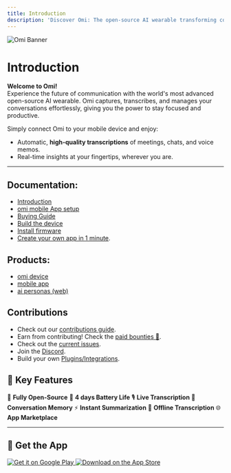 ```yaml
---
title: Introduction
description: 'Discover Omi: The open-source AI wearable transforming conversations into seamless, actionable insights.'
---
```


<div style={{ textAlign: 'center', marginBottom: '20px' }}>
  <img src="/images/omibanner.png" alt="Omi Banner" style={{ width: '100%', maxWidth: '1200px', borderRadius: '10px', boxShadow: '0 4px 10px rgba(0, 0, 0, 0.1)' }} />
</div>

# Introduction

**Welcome to Omi!**  
Experience the future of communication with the world's most advanced open-source AI wearable. Omi captures, transcribes, and manages your conversations effortlessly, giving you the power to stay focused and productive.  

Simply connect Omi to your mobile device and enjoy:  
- Automatic, **high-quality transcriptions** of meetings, chats, and voice memos.
- Real-time insights at your fingertips, wherever you are.

---

## Documentation:

- [Introduction](https://docs.omi.me/)
- [omi mobile App setup](https://docs.omi.me/docs/developer/AppSetup)
- [Buying Guide](https://docs.omi.me/docs/assembly/Buying_Guide/)
- [Build the device](https://docs.omi.me/docs/assembly/Build_the_device/)
- [Install firmware](https://docs.omi.me/docs/get_started/Flash_device/)
- [Create your own app in 1 minute](https://docs.omi.me/docs/developer/apps/Introduction).

## Products:

- [omi device](https://github.com/BasedHardware/omi/tree/main/omi)
- [mobile app](https://github.com/BasedHardware/omi/tree/main/app)
- [ai personas (web)](https://github.com/BasedHardware/omi/tree/main/personas-open-source)


## Contributions

* Check out our [contributions guide](https://docs.omi.me/docs/developer/Contribution/).
* Earn from contributing! Check the [paid bounties 🤑](https://omi.me/bounties).
* Check out the [current issues](https://github.com/BasedHardware/Omi/issues).
* Join the [Discord](https://discord.gg/omi).
* Build your own [Plugins/Integrations](https://docs.omi.me/docs/developer/apps/Introduction).

[//]: # (## More links:)

[//]: # ()

[//]: # (- [Contributing]&#40;https://docs.omi.me/docs/developer/Contribution/&#41;)

[//]: # (- [Support]&#40;https://docs.omi.me/docs/info/Support/;)

[//]: # (- [BLE Protocol]&#40;https://docs.omi.me/docs/developer/Protocol/&#41;)

[//]: # (- [Plugins]&#40;https://docs.omi.me/docs/developer/Plugins/&#41;)



## 🌟 Key Features

🚀 **Fully Open-Source**
🔋 **4 days Battery Life**
🎙️ **Live Transcription**
🧠 **Conversation Memory**
⚡ **Instant Summarization**
📡 **Offline Transcription**
🌐 **App Marketplace**

---

## 📲 Get the App

<div style={{ display: 'flex', justifyContent: 'center', gap: '20px', margin: '20px 0' }}>
  <a href="https://play.google.com/store/apps/details?id=com.friend.ios" target="_blank" style={{ display: 'block', width: '200px' }}>
    <img src="https://play.google.com/intl/en_us/badges/static/images/badges/en_badge_web_generic.png" alt="Get it on Google Play" style={{ width: '100%', borderRadius: '5px', boxShadow: '0 2px 5px rgba(0, 0, 0, 0.2)' }} />
  </a>
  <a href="https://apps.apple.com/us/app/friend-ai-wearable/id6502156163" target="_blank" style={{ display: 'block', width: '200px' }}>
    <img src="https://tools.applemediaservices.com/api/badges/download-on-the-app-store/black/en-us?size=250x83" alt="Download on the App Store" style={{ width: '100%', borderRadius: '5px', boxShadow: '0 2px 5px rgba(0, 0, 0, 0.2)' }} />
  </a>
</div>
